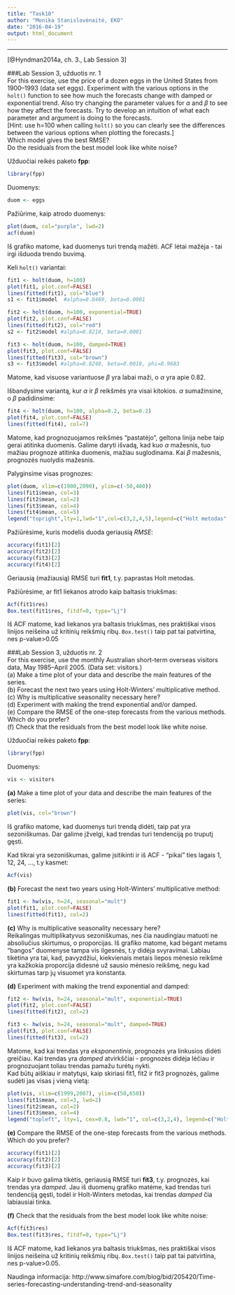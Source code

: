 ```yaml
---
title: "Task10"
author: "Monika Stanislovėnaitė, EKO"
date: "2016-04-19"
output: html_document
---
```

---
[@Hyndman2014a, ch. 3., Lab Session 3]

###Lab Session 3, užduotis nr. 1    
For this exercise, use the price of a dozen eggs in the United States from 1900–1993 (data set eggs). Experiment with the various options in the `holt()` function to see how much the forecasts change with damped or exponential trend. Also try changing the parameter values for $\alpha$ and $\beta$ to see how they affect the forecasts. Try to develop an intuition of what each parameter and argument is doing to the forecasts.  
[Hint: use h=100 when calling `holt()` so you can clearly see the differences between the various options when plotting the forecasts.]  
Which model gives the best RMSE?  
Do the residuals from the best model look like white noise?  
  
  
Užduočiai reikės paketo **fpp**:
```r
library(fpp)
```

Duomenys:
```r
duom <- eggs
```

Pažiūrime, kaip atrodo duomenys:
```r
plot(duom, col="purple", lwd=2)
acf(duom)
```
  
Iš grafiko matome, kad duomenys turi trendą mažėti. ACF lėtai mažėja - tai irgi išduoda trendo buvimą.  

Keli `holt()` variantai:
```r
fit1 <- holt(duom, h=100)
plot(fit1, plot.conf=FALSE)
lines(fitted(fit1), col="blue")
s1 <- fit1$model  #alpha=0.8469, beta=0.0001

fit2 <- holt(duom, h=100, exponential=TRUE)
plot(fit2, plot.conf=FALSE)
lines(fitted(fit2), col="red")
s2 <- fit2$model #alpha=0.8218, beta=0.0001

fit3 <- holt(duom, h=100, damped=TRUE)
plot(fit3, plot.conf=FALSE)
lines(fitted(fit3), col="brown")
s3 <- fit3$model #alpha=0.8248, beta=0.0018, phi=0.9683
```
Matome, kad visuose variantuose $\beta$ yra labai maži, o $\alpha$ yra apie 0.82.  
  
Išbandysime variantą, kur $\alpha$ ir $\beta$ reikšmės yra visai kitokios. $\alpha$ sumažinsine, o $\beta$ padidinsime:
```r
fit4 <- holt(duom, h=100, alpha=0.2, beta=0.2)
plot(fit4, plot.conf=FALSE)
lines(fitted(fit4), col=7)
```
  
Matome, kad prognozuojamos reikšmės "pastatėjo", geltona linija nebe taip gerai atitinka duomenis. Galime daryti išvadą, kad kuo $\alpha$ mažesnis, tuo mažiau prognozė atitinka duomenis, mažiau suglodinama. Kai $\beta$ mažesnis, prognozės nuolydis mažesnis.  
  
Palyginsime visas prognozes:
```r
plot(duom, xlim=c(1900,2090), ylim=c(-50,400))
lines(fit1$mean, col=3)
lines(fit2$mean, col=2)
lines(fit3$mean, col=4)
lines(fit4$mean, col=5)
legend("topright",lty=1,lwd="1",col=c(3,2,4,5),legend=c("Holt metodas","Holt metodas su ekspon. trendu","Damped Holt metodas","Holt metodas, kai alpha=beta=0.2"))
```

Pažiūrėsime, kuris modelis duoda geriausią *RMSE*:
```r
accuracy(fit1)[2]
accuracy(fit2)[2]
accuracy(fit3)[2]
accuracy(fit4)[2]
```
Geriausią (mažiausią) RMSE turi **fit1**, t.y. paprastas Holt metodas.
  
Pažiūrėsime, ar fit1 liekanos atrodo kaip baltasis triukšmas:
```r
Acf(fit1$res)
Box.test(fit1$res, fitdf=0, type="Lj")
```
  
Iš ACF matome, kad liekanos yra baltasis triukšmas, nes praktiškai visos linijos neišeina už kritinių reikšmių ribų. `Box.test()` taip pat tai patvirtina, nes p-value>0.05  
  
  
###Lab Session 3, užduotis nr. 2      
For this exercise, use the monthly Australian short-term overseas visitors data, May 1985–April 2005. (Data set: visitors.)  
(a) Make a time plot of your data and describe the main features of the series.  
(b) Forecast the next two years using Holt-Winters’ multiplicative method.  
(c) Why is multiplicative seasonality necessary here?  
(d) Experiment with making the trend exponential and/or damped.  
(e) Compare the RMSE of the one-step forecasts from the various methods. Which do you prefer?  
(f) Check that the residuals from the best model look like white noise.  

Užduočiai reikės paketo **fpp**:
```r
library(fpp)
```

Duomenys:
```r
vis <- visitors
```

**(a)** Make a time plot of your data and describe the main features of the series:
```r
plot(vis, col="brown")
```
  
Iš grafiko matome, kad duomenys turi trendą didėti, taip pat yra sezoniškumas. Dar galime įžvelgi, kad trendas turi tendenciją po truputį gęsti.

Kad tikrai yra sezoniškumas, galime įsitikinti ir iš ACF - "pikai" ties lagais 1, 12, 24, ..., t.y kasmet:
```r
Acf(vis)
```

**(b)** Forecast the next two years using Holt-Winters’ multiplicative method:
```r
fit1 <- hw(vis, h=24, seasonal="mult")
plot(fit1, plot.conf=FALSE)
lines(fitted(fit1), col=2)
```

**(c)** Why is multiplicative seasonality necessary here?  
Reikalingas multiplikatyvus sezoniškumas, nes čia naudingiau matuoti ne absoliučius skirtumus, o proporcijas. Iš grafiko matome, kad bėgant metams "bangos" duomenyse tampa vis ilgesnės, t.y didėja svyravimai. Labiau tikėtina yra tai, kad, pavyzdžiui, kiekvienais metais liepos mėnesio reikšmė yra kažkokia proporcija didesnė už sausio mėnesio reikšmę, negu kad skirtumas tarp jų visuomet yra konstanta.  

**(d)** Experiment with making the trend exponential and damped:
```r
fit2 <- hw(vis, h=24, seasonal="mult", exponential=TRUE)
plot(fit2, plot.conf=FALSE)
lines(fitted(fit2), col=2)

fit3 <- hw(vis, h=24, seasonal="mult", damped=TRUE)
plot(fit3, plot.conf=FALSE)
lines(fitted(fit3), col=2)
```
  
Matome, kad kai trendas yra *eksponentinis*, prognozės yra linkusios didėti greičiau. Kai trendas yra *damped* atvirkščiai - prognozės didėja lėčiau ir prognozuojant toliau trendas pamažu turėtų nykti.  
Kad būtų aiškiau ir matytųsi, kaip skiriasi fit1, fit2 ir fit3 prognozės, galime sudėti jas visas į vieną vietą:
```r
plot(vis, xlim=c(1999,2007), ylim=c(50,650))
lines(fit1$mean, col=3, lwd=2)
lines(fit2$mean, col=2)
lines(fit3$mean, col=4)
legend("topleft", lty=1, cex=0.8, lwd="1", col=c(3,2,4), legend=c("Holt-Winters' multiplikatyvus metodas","Holt-Winters' mult. metodas su ekspon. trendu","Damped Holt-Winters' mult. metodas"))
```

**(e)** Compare the RMSE of the one-step forecasts from the various methods. Which do you prefer? 
```r
accuracy(fit1)[2]
accuracy(fit2)[2]
accuracy(fit3)[2]
```
Kaip ir buvo galima tikėtis, geriausią RMSE turi **fit3**, t.y. prognozės, kai trendas yra *damped*. Jau iš duomenų grafiko matėme, kad trendas turi tendenciją gęsti, todėl ir Holt-Winters metodas, kai trendas *damped* čia labiausiai tinka.

**(f)** Check that the residuals from the best model look like white noise:
```r
Acf(fit3$res)
Box.test(fit3$res, fitdf=0, type="Lj")
```
Iš ACF matome, kad liekanos yra baltasis triukšmas, nes praktiškai visos linijos neišeina už kritinių reikšmių ribų. `Box.test()` taip pat tai patvirtina, nes p-value>0.05.  


Naudinga informacija: http://www.simafore.com/blog/bid/205420/Time-series-forecasting-understanding-trend-and-seasonality 

